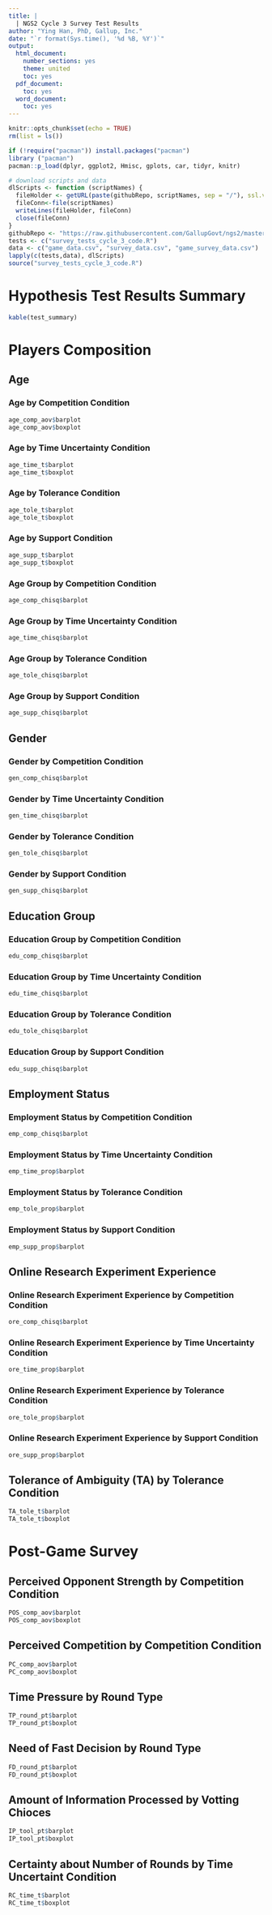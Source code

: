 ---
title: |
  | NGS2 Cycle 3 Survey Test Results
author: "Ying Han, PhD, Gallup, Inc."
date: "`r format(Sys.time(), '%d %B, %Y')`"
output:
  html_document:
    number_sections: yes
    theme: united
    toc: yes
  pdf_document:
    toc: yes
  word_document:
    toc: yes
---

```{r setup, include=FALSE}
knitr::opts_chunk$set(echo = TRUE)
rm(list = ls())

if (!require("pacman")) install.packages("pacman")
library ("pacman")
pacman::p_load(dplyr, ggplot2, Hmisc, gplots, car, tidyr, knitr)

# download scripts and data
dlScripts <- function (scriptNames) {
  fileHolder <- getURL(paste(githubRepo, scriptNames, sep = "/"), ssl.verifypeer = FALSE)
  fileConn<-file(scriptNames)
  writeLines(fileHolder, fileConn)
  close(fileConn)
}
githubRepo <- "https://raw.githubusercontent.com/GallupGovt/ngs2/master/cycle3/Boomtown/Analysis"
tests <- c("survey_tests_cycle_3_code.R")
data <- c("game_data.csv", "survey_data.csv", "game_survey_data.csv")
lapply(c(tests,data), dlScripts)
source("survey_tests_cycle_3_code.R")
```

# Hypothesis Test Results Summary
```{r table, echo=FALSE}
kable(test_summary)
```

# Players Composition
## Age
### Age by Competition Condition
```{r age_comp_aov, echo=FALSE}
age_comp_aov$barplot
age_comp_aov$boxplot
```

### Age by Time Uncertainty Condition
```{r age_time_t, echo=FALSE}
age_time_t$barplot
age_time_t$boxplot
```

### Age by Tolerance Condition
```{r age_tole_t, echo=FALSE}
age_tole_t$barplot
age_tole_t$boxplot
```

### Age by Support Condition
```{r age_supp_t, echo=FALSE}
age_supp_t$barplot
age_supp_t$boxplot
```

### Age Group by Competition Condition
```{r age_comp_chisq, echo=FALSE}
age_comp_chisq$barplot
```

### Age Group by Time Uncertainty Condition
```{r age_time_chisq, echo=FALSE}
age_time_chisq$barplot
```

### Age Group by Tolerance Condition
```{r age_tole_chisq, echo=FALSE}
age_tole_chisq$barplot
```

### Age Group by Support Condition
```{r age_supp_chisq, echo=FALSE}
age_supp_chisq$barplot
```

## Gender
### Gender by Competition Condition
```{r gen_comp_chisq, echo=FALSE}
gen_comp_chisq$barplot
```

### Gender by Time Uncertainty Condition
```{r gen_time_chisq, echo=FALSE}
gen_time_chisq$barplot
```

### Gender by Tolerance Condition
```{r gen_tole_chisq, echo=FALSE}
gen_tole_chisq$barplot
```

### Gender by Support Condition
```{r gen_supp_chisq, echo=FALSE}
gen_supp_chisq$barplot
```

## Education Group
### Education Group by Competition Condition
```{r edu_comp_chisq, echo=FALSE}
edu_comp_chisq$barplot
```

### Education Group by Time Uncertainty Condition
```{r edu_time_chisq, echo=FALSE}
edu_time_chisq$barplot
```

### Education Group by Tolerance Condition
```{r edu_tole_chisq, echo=FALSE}
edu_tole_chisq$barplot
```

### Education Group by Support Condition
```{r edu_supp_chisq, echo=FALSE}
edu_supp_chisq$barplot
```

## Employment Status
### Employment Status by Competition Condition
```{r emp_comp_chisq, echo=FALSE}
emp_comp_chisq$barplot
```

### Employment Status by Time Uncertainty Condition
```{r emp_time_prop, echo=FALSE}
emp_time_prop$barplot
```

### Employment Status by Tolerance Condition
```{r emp_tole_prop, echo=FALSE}
emp_tole_prop$barplot
```

### Employment Status by Support Condition
```{r emp_supp_prop, echo=FALSE}
emp_supp_prop$barplot
```

## Online Research Experiment Experience
### Online Research Experiment Experience by Competition Condition
```{r ore_comp_chisq, echo=FALSE}
ore_comp_chisq$barplot
```

### Online Research Experiment Experience by Time Uncertainty Condition
```{r ore_time_prop, echo=FALSE}
ore_time_prop$barplot
```

### Online Research Experiment Experience by Tolerance Condition
```{r ore_tole_prop, echo=FALSE}
ore_tole_prop$barplot
```

### Online Research Experiment Experience by Support Condition
```{r ore_supp_prop, echo=FALSE}
ore_supp_prop$barplot
```

## Tolerance of Ambiguity (TA) by Tolerance Condition
```{r TA_tole_t, echo=FALSE}
TA_tole_t$barplot
TA_tole_t$boxplot
```

# Post-Game Survey
## Perceived Opponent Strength by Competition Condition
```{r POS_comp_aov, echo=FALSE}
POS_comp_aov$barplot
POS_comp_aov$boxplot
```

## Perceived Competition by Competition Condition
```{r PC_comp_aov, echo=FALSE}
PC_comp_aov$barplot
PC_comp_aov$boxplot
```

## Time Pressure by Round Type
```{r TP_round_pt, echo=FALSE}
TP_round_pt$barplot
TP_round_pt$boxplot
```

## Need of Fast Decision by Round Type
```{r FD_round_pt, echo=FALSE}
FD_round_pt$barplot
FD_round_pt$boxplot
```

## Amount of Information Processed by Votting Chioces
```{r IP_tool_pt, echo=FALSE}
IP_tool_pt$barplot
IP_tool_pt$boxplot
```

## Certainty about Number of Rounds by Time Uncertaint Condition
```{r RC_time_t, echo=FALSE}
RC_time_t$barplot
RC_time_t$boxplot
```











